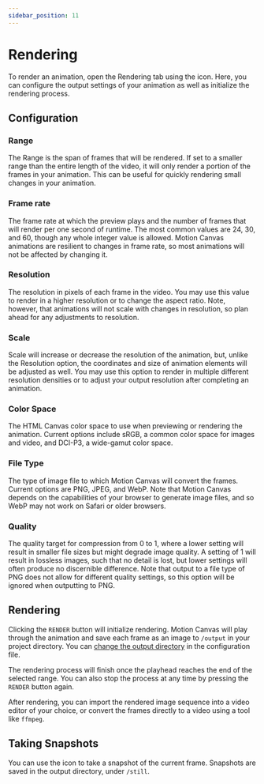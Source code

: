```yaml
---
sidebar_position: 11
---
```



# Rendering

To render an animation, open the Rendering tab using the <VideoSettings
  className="icon-inline"
  alt="Video Settings"
  title="Video Settings"
/> icon. Here, you can configure the output settings of your animation as well
as initialize the rendering process.

## Configuration

### Range

The Range is the span of frames that will be rendered. If set to a smaller range
than the entire length of the video, it will only render a portion of the frames
in your animation. This can be useful for quickly rendering small changes in
your animation.

### Frame rate

The frame rate at which the preview plays and the number of frames that will
render per one second of runtime. The most common values are 24, 30, and 60,
though any whole integer value is allowed. Motion Canvas animations are
resilient to changes in frame rate, so most animations will not be affected by
changing it.

### Resolution

The resolution in pixels of each frame in the video. You may use this value to
render in a higher resolution or to change the aspect ratio. Note, however, that
animations will not scale with changes in resolution, so plan ahead for any
adjustments to resolution.

### Scale

Scale will increase or decrease the resolution of the animation, but, unlike the
Resolution option, the coordinates and size of animation elements will be
adjusted as well. You may use this option to render in multiple different
resolution densities or to adjust your output resolution after completing an
animation.

### Color Space

The HTML Canvas color space to use when previewing or rendering the animation.
Current options include sRGB, a common color space for images and video, and
DCI-P3, a wide-gamut color space.

### File Type

The type of image file to which Motion Canvas will convert the frames. Current
options are PNG, JPEG, and WebP. Note that Motion Canvas depends on the
capabilities of your browser to generate image files, and so WebP may not work
on Safari or older browsers.

### Quality

The quality target for compression from 0 to 1, where a lower setting will
result in smaller file sizes but might degrade image quality. A setting of 1
will result in lossless images, such that no detail is lost, but lower settings
will often produce no discernible difference. Note that output to a file type of
PNG does not allow for different quality settings, so this option will be
ignored when outputting to PNG.

## Rendering

Clicking the `RENDER` button will initialize rendering. Motion Canvas will play
through the animation and save each frame as an image to `/output` in your
project directory. You can
[change the output directory](/docs/configuration#output) in the configuration
file.

The rendering process will finish once the playhead reaches the end of the
selected range. You can also stop the process at any time by pressing the
`RENDER` button again.

After rendering, you can import the rendered image sequence into a video editor
of your choice, or convert the frames directly to a video using a tool like
`ffmpeg`.

## Taking Snapshots

You can use the <PhotoCamera className="icon-inline"/> icon to take a snapshot
of the current frame. Snapshots are saved in the output directory, under
`/still`.
